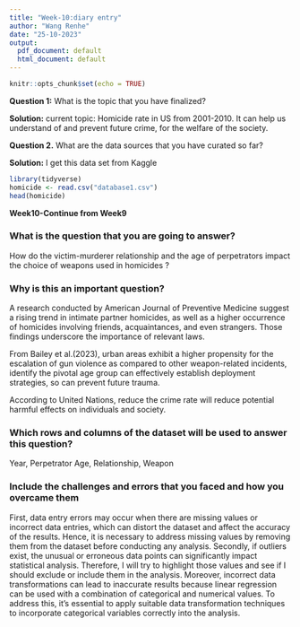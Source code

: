 ```yaml
---
title: "Week-10:diary entry"
author: "Wang Renhe"
date: "25-10-2023"
output:
  pdf_document: default
  html_document: default
---
```


```r
knitr::opts_chunk$set(echo = TRUE)
```

**Question 1:** 
What is the topic that you have finalized?

**Solution:** 
current topic: Homicide rate in US from 2001-2010.
It can help us understand of and prevent future crime, for the welfare of the society. 

**Question 2.** 
What are the data sources that you have curated so far?

**Solution:** 
I get this data set from Kaggle

```r
library(tidyverse)
homicide <- read.csv("database1.csv")
head(homicide)
```

**Week10-Continue from Week9**

### What is the question that you are going to answer?
How do the victim-murderer relationship and the age of perpetrators impact the choice of weapons used in homicides ?

### Why is this an important question?
A research conducted by American Journal of Preventive Medicine suggest a rising trend in intimate partner homicides, as well as a higher occurrence of homicides involving friends, acquaintances, and even strangers. Those findings underscore the importance of relevant laws.

From Bailey et al.(2023), urban areas exhibit a higher propensity for the escalation of gun violence as compared to other weapon-related incidents, identify the pivotal age group can effectively establish deployment strategies, so can prevent future trauma.

According to United Nations, reduce the crime rate will reduce potential harmful effects on individuals and society. 


### Which rows and columns of the dataset will be used to answer this question?
Year, Perpetrator Age, Relationship, Weapon

### Include the challenges and errors that you faced and how you overcame them
First, data entry errors may occur when there are missing values or incorrect data entries, which can distort the dataset and affect the accuracy of the results. Hence, it is necessary to address missing values by removing them from the dataset before conducting any analysis.
Secondly, if outliers exist, the unusual or erroneous data points can significantly impact statistical analysis. Therefore, I will try to highlight those values and see if I should exclude or include them in the analysis. Moreover, incorrect data transformations can lead to inaccurate results because linear regression can be used with a combination of categorical and numerical values. To address this, it's essential to apply suitable data transformation techniques to incorporate categorical variables correctly into the analysis.
